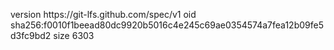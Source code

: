 version https://git-lfs.github.com/spec/v1
oid sha256:f0010f1beead80dc9920b5016c4e245c69ae0354574a7fea12b09fe5d3fc9bd2
size 6303
